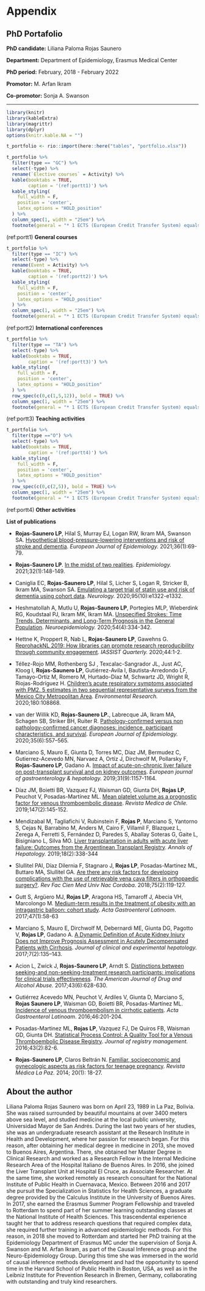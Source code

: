 # Appendix  {#chapter10}

\newpage

## PhD Portafolio {-}

**PhD candidate:** Liliana Paloma Rojas Saunero

**Department:** Department of Epidemiology, Erasmus Medical Center

**PhD period:** February, 2018 - February 2022

**Promotor:** M. Arfan Ikram

**Co-promotor:** Sonja A. Swanson

***

```r
library(knitr)
library(kableExtra)
library(magrittr)
library(dplyr)
options(knitr.kable.NA = "")

t_portfolio <- rio::import(here::here("tables", "portfolio.xlsx"))

t_portfolio %>%
  filter(type == "GC") %>% 
  select(-type) %>% 
  rename(`Elective courses` = Activity) %>% 
  kable(booktabs = TRUE,
        caption = '(ref:portt1)') %>%
  kable_styling(
    full_width = F,
    position = 'center',
    latex_options = "HOLD_position"
  ) %>%
  column_spec(1, width = "25em") %>%
  footnote(general = "* 1 ECTS (European Credit Transfer System) equals a workload of 28 hours ") 

```
(ref:portt1) **General courses**

```r
t_portfolio %>%
  filter(type == "IC") %>% 
  select(-type) %>% 
  rename(Event = Activity) %>% 
  kable(booktabs = TRUE,
        caption = '(ref:portt2)') %>%
  kable_styling(
    full_width = F,
    position = 'center',
    latex_options = "HOLD_position"
  ) %>%
  column_spec(1, width = "25em") %>% 
  footnote(general = "* 1 ECTS (European Credit Transfer System) equals a workload of 28 hours ")
```
(ref:portt2) **International conferences**

```r

t_portfolio %>%
  filter(type == "TA") %>% 
  select(-type) %>% 
  kable(booktabs = TRUE,
        caption = '(ref:portt3)') %>%
  kable_styling(
    full_width = F,
    position = 'center',
    latex_options = "HOLD_position"
  ) %>%
  row_spec(c(0,c(1,5,12)), bold = TRUE) %>% 
  column_spec(1, width = "25em") %>% 
  footnote(general = "* 1 ECTS (European Credit Transfer System) equals a workload of 28 hours ")

```
(ref:portt3) **Teaching activities**

```r
t_portfolio %>%
  filter(type =="O") %>% 
  select(-type) %>% 
  kable(booktabs = TRUE,
        caption = '(ref:portt4)') %>%
  kable_styling(
    full_width = F,
    position = 'center',
    latex_options = "HOLD_position"
  ) %>%
  row_spec(c(0,c(2,5)), bold = TRUE) %>% 
  column_spec(1, width = "25em") %>% 
  footnote(general = "* 1 ECTS (European Credit Transfer System) equals a workload of 28 hours ")
```
(ref:portt4) **Other activities**

\newpage

**List of publications**

- **Rojas-Saunero LP**, Hilal S, Murray EJ, Logan RW, Ikram MA, Swanson SA. [Hypothetical blood-pressure-lowering interventions and risk of stroke and dementia](https://pubmed.ncbi.nlm.nih.gov/33247419/). _European Journal of Epidemiology._ 2021;36(1):69-79.

- **Rojas-Saunero LP**. [In the midst of two realities](https://pubmed.ncbi.nlm.nih.gov/33122553/). _Epidemiology._ 2021;32(1):148-149.

- Caniglia EC, **Rojas-Saunero LP**, Hilal S, Licher S, Logan R, Stricker B, Ikram MA, Swanson SA. [Emulating a target trial of statin use and risk of dementia using cohort data](https://pubmed.ncbi.nlm.nih.gov/32753444/). _Neurology._ 2020;95(10):e1322-e1332. 

- Heshmatollah A, Mutlu U, **Rojas-Saunero LP**, Portegies MLP, Wieberdink RG, Koudstaal PJ, Ikram MK, Ikram MA. [Unspecified Strokes: Time Trends, Determinants, and Long-Term Prognosis in the General Population](https://pubmed.ncbi.nlm.nih.gov/32062655/). _Neuroepidemiology._ 2020;54(4):334-342.

- Hettne K, Proppert R, Nab L, **Rojas-Saunero LP**, Gawehns G. [ReprohackNL 2019: How libraries can promote research reproducibility through community engagement](https://iassistquarterly.com/index.php/iassist/article/view/977). _IASSIST Quarterly._ 2020;44:1-2.

- Téllez-Rojo MM, Rothenberg SJ , Texcalac-Sangrador JL, Just AC, Kloog I, **Rojas-Saunero LP**, Gutiérrez-Avila I, Bautista-Arredondo LF, Tamayo-Ortiz M, Romero M, Hurtado-Díaz M, Schwartz JD, Wright R, Riojas-Rodríguez H. [Children's acute respiratory symptoms associated with PM2. 5 estimates in two sequential representative surveys from the Mexico City Metropolitan Area](https://pubmed.ncbi.nlm.nih.gov/31711659/). _Environmental Research._ 2020;180:108868.

- van der Willik KD, **Rojas-Saunero LP.**, Labrecque JA, Ikram MA, Schagen SB, Striker BH, Ruiter R. [Pathology-confirmed versus non pathology-confirmed cancer diagnoses: incidence, participant characteristics, and survival](https://www.ncbi.nlm.nih.gov/pmc/articles/PMC7320936/). _European Journal of Epidemiology._ 2020;35(6):557–565.

- Marciano S, Mauro E, Giunta D, Torres MC, Diaz JM, Bermudez C, Gutierrez-Acevedo MN, Narvaez A, Ortíz J, Dirchwolf M, Pollarsky F, **Rojas-Saunero LP**, Gadano A. [Impact of acute-on-chronic liver failure on post-transplant survival and on kidney outcomes](https://pubmed.ncbi.nlm.nih.gov/31385871/). _European journal of gastroenterology & hepatology._ 2019;31(9):1157-1164.

- Díaz JM, Boietti BR, Vazquez FJ, Waisman GD, Giunta DH, **Rojas LP**, Peuchot V, Posadas-Martínez ML. [Mean platelet volume as a prognostic factor for venous thromboembolic disease](https://pubmed.ncbi.nlm.nih.gov/31095161/). _Revista Medica de Chile._ 2019;147(2):145-152.

- Mendizabal M, Tagliafichi V, Rubinstein F, **Rojas P**, Marciano S, Yantorno S, Cejas N, Barrabino M, Anders M, Cairo F, Villamil F, Blazquez L, Zerega A, Ferretti S, Fernández D, Paredes S, Aballay Soteras G, Gaite L, Bisigniano L, Silva MO. [Liver transplantation in adults with acute liver failure: Outcomes from the Argentinean Transplant Registry](https://pubmed.ncbi.nlm.nih.gov/31053539/). _Annals of Hepatology._ 2019;18(2):338-344

- Slullitel PAI, Díaz Dilernia F, Stagnaro J, **Rojas LP**, Posadas-Martinez ML, Buttaro MA, Slullitel GA. [Are there any risk factors for developing complications with the use of retrievable vena cava filters in orthopaedic surgery?](https://pubmed.ncbi.nlm.nih.gov/30273535/). _Rev Fac Cien Med Univ Nac Cordoba_. 2018;75(2):119-127.

- Gutt S, Argüero MJ, **Rojas LP**, Aragona HS, Tamaroff J, Abecia VH, Marcolongo M.  [Medium-term results in the treatment of obesity with an intragastric balloon: cohort study](http://www.actagastro.org/numeros-anteriores/2017/Vol-47-N1/Vol47N1-PDF11.pdf). _Acta Gastroenterol Latinoam_. 2017;47(1):58-63

- Marciano S, Mauro E, Dirchwolf M, Debernardi ME, Giunta DG, Pagotto V, **Rojas LP**, Gadano A. [A Dynamic Definition of Acute Kidney Injury Does not Improve Prognosis Assessment in Acutely Decompensated Patients with Cirrhosis](https://www.ncbi.nlm.nih.gov/pmc/articles/PMC5478969/). _Journal of clinical and experimental hepatology._ 2017;7(2):135–143.

- Acion L, Zwick J, **Rojas-Saunero LP**, Arndt S. [Distinctions between seeking-and non-seeking-treatment research participants: implications for clinical trials effectiveness](https://pubmed.ncbi.nlm.nih.gov/28662359/). _The American Journal of Drug and Alcohol Abuse._ 2017;43(6):628-630.

- Gutiérrez Acevedo MN, Peuchot V, Ardiles V, Giunta D, Marciano S, **Rojas Saunero LP**, Waisman GD, Boietti BR, Posadas-Martínez ML. [Incidence of venous thromboembolism in cirrhotic patients ](http://www.actagastro.org/numeros-anteriores/2016/Vol-46-N3/Vol46N3-PDF07.pdf). _Acta Gastroenterol Latinoam_. 2016;46:201-204.

- Posadas-Martinez ML, **Rojas LP**, Vazquez FJ, De Quiros FB, Waisman GD, Giunta DH. [Statistical Process Control: A Quality Tool for a Venous Thromboembolic Disease Registry](https://pubmed.ncbi.nlm.nih.gov/27556842/). _Journal of registry management._ 2016;43(2):82-6.

- **Rojas-Saunero LP**, Claros Beltrán N. [Familiar, socioeconomic and gynecologic aspects as risk factors for teenage pregnancy](http://www.scielo.org.bo/scielo.php?script=sci_arttext&pid=S1726-89582014000100004). _Revista Médica La Paz._ 2014; 20(1): 18-27.

\newpage

## About the author {-}

Liliana Paloma Rojas Saunero was born on April 23, 1989 in La Paz, Bolivia. She was raised surrounded by beautiful mountains at over 3400 meters above sea level, and studied medicine at the local public university, Universidad Mayor de San Andrés. During the last two years of her studies, she was an undergraduate research assistant at the Research Institute in Health and Development, where her passion for research began. For this reason, after obtaining her medical degree in medicine in 2013, she moved to Buenos Aires, Argentina. There, she obtained her Master Degree in Clinical Research and worked as a Research Fellow in the Internal Medicine Research Area of the Hospital Italiano de Buenos Aires. In 2016, she joined the Liver Transplant Unit at Hospital El Cruce, as Associate Researcher. At the same time, she worked remotely as research consultant for the National Institute of Public Health in Cuernavaca, Mexico. Between 2016 and 2017 she pursuit the Specialization in Statistics for Health Sciences, a graduate degree provided by the Calculus Institute in the University of Buenos Aires. In 2017, she earned the Erasmus Summer Program Fellowship and traveled to Rotterdam to spend part of her summer learning outstanding classes at the National Institute of Health Sciences. This trascendental experience taught her that to address research questions that required complex data, she required further training in advanced epidemiologic methods. For this reason, in 2018 she moved to Rotterdam and started her PhD training at the Epidemiology Department of Erasmus MC under the supervision of Sonja A. Swanson and M. Arfan Ikram, as part of the Causal Inference group and the Neuro-Epidemiology Group. During this time she was immersed in the world of causal inference methods development and had the opportunity to spend time in the Harvard School of Public Health in Boston, USA, as well as in the Leibniz Institute for Prevention Research in Bremen, Germany, collaborating with outstanding and truly kind researchers.
